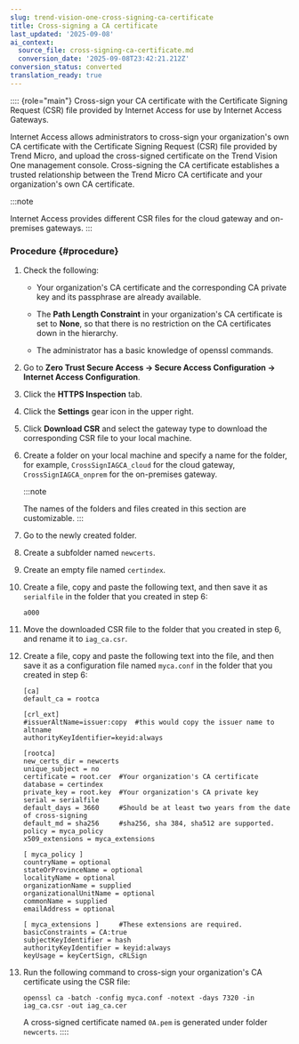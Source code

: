 ```yaml
---
slug: trend-vision-one-cross-signing-ca-certificate
title: Cross-signing a CA certificate
last_updated: '2025-09-08'
ai_context:
  source_file: cross-signing-ca-certificate.md
  conversion_date: '2025-09-08T23:42:21.212Z'
conversion_status: converted
translation_ready: true
---
```


:::: {role="main"}
Cross-sign your CA certificate with the Certificate Signing Request (CSR) file provided by Internet Access for use by Internet Access Gateways.

Internet Access allows administrators to cross-sign your organization's own CA certificate with the Certificate Signing Request (CSR) file provided by Trend Micro, and upload the cross-signed certificate on the Trend Vision One management console. Cross-signing the CA certificate establishes a trusted relationship between the Trend Micro CA certificate and your organization's own CA certificate.

:::note

Internet Access provides different CSR files for the cloud gateway and on-premises gateways.
:::

### Procedure {#procedure}

1.  Check the following:

    - Your organization's CA certificate and the corresponding CA private key and its passphrase are already available.

    - The **Path Length Constraint** in your organization's CA certificate is set to **None**, so that there is no restriction on the CA certificates down in the hierarchy.

    - The administrator has a basic knowledge of openssl commands.

2.  Go to **Zero Trust Secure Access → Secure Access Configuration → Internet Access Configuration**.

3.  Click the **HTTPS Inspection** tab.

4.  Click the **Settings** gear icon in the upper right.

5.  Click **Download CSR** and select the gateway type to download the corresponding CSR file to your local machine.

6.  Create a folder on your local machine and specify a name for the folder, for example, `CrossSignIAGCA_cloud` for the cloud gateway, `CrossSignIAGCA_onprem` for the on-premises gateway.

    :::note

    The names of the folders and files created in this section are customizable.
    :::

7.  Go to the newly created folder.

8.  Create a subfolder named `newcerts`.

9.  Create an empty file named `certindex`.

10. Create a file, copy and paste the following text, and then save it as `serialfile` in the folder that you created in step 6:

    ``` codeblock
    a000
    ```

11. Move the downloaded CSR file to the folder that you created in step 6, and rename it to `iag_ca.csr`.

12. Create a file, copy and paste the following text into the file, and then save it as a configuration file named `myca.conf` in the folder that you created in step 6:

    ``` codeblock
    [ca]
    default_ca = rootca

    [crl_ext]
    #issuerAltName=issuer:copy  #this would copy the issuer name to altname
    authorityKeyIdentifier=keyid:always

    [rootca]
    new_certs_dir = newcerts
    unique_subject = no
    certificate = root.cer  #Your organization's CA certificate
    database = certindex
    private_key = root.key  #Your organization's CA private key
    serial = serialfile
    default_days = 3660     #Should be at least two years from the date of cross-signing
    default_md = sha256     #sha256, sha 384, sha512 are supported.
    policy = myca_policy
    x509_extensions = myca_extensions

    [ myca_policy ]
    countryName = optional
    stateOrProvinceName = optional
    localityName = optional
    organizationName = supplied
    organizationalUnitName = optional
    commonName = supplied
    emailAddress = optional

    [ myca_extensions ]     #These extensions are required.
    basicConstraints = CA:true
    subjectKeyIdentifier = hash
    authorityKeyIdentifier = keyid:always
    keyUsage = keyCertSign, cRLSign
    ```

13. Run the following command to cross-sign your organization's CA certificate using the CSR file:

    `openssl ca -batch -config myca.conf -notext -days 7320 -in iag_ca.csr -out iag_ca.cer`

    A cross-signed certificate named `0A.pem` is generated under folder `newcerts`.
::::
